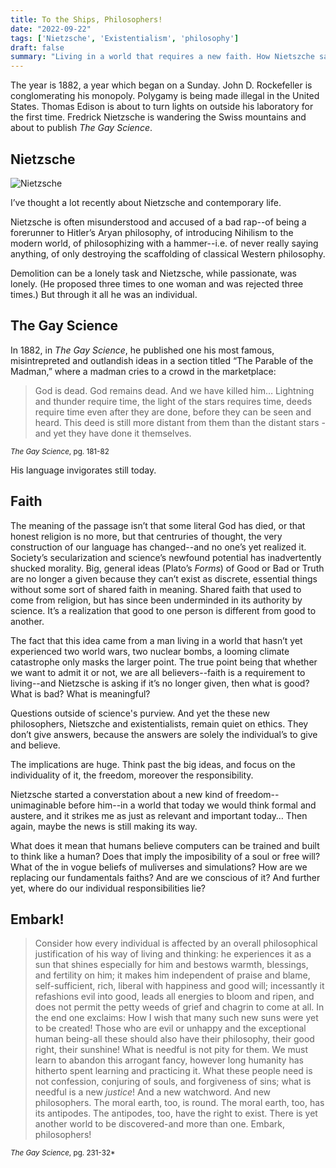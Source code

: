 ```yaml
---
title: To the Ships, Philosophers!
date: "2022-09-22"
tags: ['Nietzsche', 'Existentialism', 'philosophy']
draft: false
summary: "Living in a world that requires a new faith. How Nietszche saw it and what he thought about it."
---
```


The year is 1882, a year which began on a Sunday. John D. Rockefeller is conglomerating his monopoly. Polygamy is being made illegal in the United States. Thomas Edison is about to turn lights on outside his laboratory for the first time. Fredrick Nietzsche is wandering the Swiss mountains and about to publish *The Gay Science*.

## Nietzsche
<div className="flex flex-wrap flex-center -mx-2 overflow-hidden max-w-md xl:-mx-2 post-img">
  <div className="my-1 px-2 w-full overflow-hidden xl:my-1 xl:px-2 xl:w-1/2">
    <Image alt="Nietzsche" src="/static/images/to-the-ships-philosophers/Nietzsche.webp" width={429} height={582} />
  </div>
</div>

I’ve thought a lot recently about Nietzsche and contemporary life. 

Nietzsche is often misunderstood and accused of a bad rap--of being a forerunner to Hitler’s Aryan philosophy, of introducing Nihilism to the modern world, of philosophizing with a hammer--i.e. of never really saying anything, of only destroying the scaffolding of classical Western philosophy. 

Demolition can be a lonely task and Nietzsche, while passionate, was lonely. (He proposed three times to one woman and was rejected three times.) But through it all he was an individual.

## The Gay Science
In 1882, in *The Gay Science*, he published one his most famous, misintrepreted and outlandish ideas in a section titled “The Parable of the Madman,” where a madman cries to a crowd in the marketplace: 

> God is dead. God remains dead. And we have killed him… Lightning and thunder require time, the light of the stars requires time, deeds require time even after they are done, before they can be seen and heard. This deed is still more distant from them than the distant stars - and yet they have done it themselves.

<sub>*The Gay Science*, pg. 181-82</sub>

His language invigorates still today.

## Faith
The meaning of the passage isn’t that some literal God has died, or that honest religion is no more, but that centruries of thought, the very construction of our language has changed--and no one’s yet realized it. Society’s secularization and science’s newfound potential has inadvertently shucked morality. Big, general ideas (Plato’s *Forms*) of Good or Bad or Truth are no longer a given because they can’t exist as discrete, essential things without some sort of shared faith in meaning. Shared faith that used to come from religion, but has since been underminded in its authority by science. It’s a realization that good to one person is different from good to another.

The fact that this idea came from a man living in a world that hasn’t yet experienced two world wars, two nuclear bombs, a looming climate catastrophe only masks the larger point. The true point being that whether we want to admit it or not, we are all believers--faith is a requirement to living--and Nietzsche is asking if it’s no longer given, then what is good? What is bad? What is meaningful? 

Questions outside of science's purview. And yet the these new philosophers, Nietszche and existentialists, remain quiet on ethics. They don’t give answers, because the answers are solely the individual’s to give and believe. 

The implications are huge. Think past the big ideas, and focus on the individuality of it, the freedom, moreover the responsibility.

Nietzsche started a converstation about a new kind of freedom--unimaginable before him--in a world that today we would think formal and austere, and it strikes me as just as relevant and important today… Then again, maybe the news is still making its way.

What does it mean that humans believe computers can be trained and built to think like a human? Does that imply the imposibility of a soul or free will? What of the in vogue beliefs of muliverses and simulations? How are we replacing our fundamentals faiths? And are we conscious of it? And further yet, where do our individual responsibilities lie?

## Embark!

>Consider how every individual is affected by an overall philosophical justification of his way of living and thinking: he experiences it as a sun that shines especially for him and bestows warmth, blessings, and fertility on him; it makes him independent of praise and blame, self-sufficient, rich, liberal with happiness and good will; incessantly it refashions evil into good, leads all energies to bloom and ripen, and does not permit the petty weeds of grief and chagrin to come at all. In the end one exclaims: How I wish that many such new suns were yet to be created! Those who are evil or unhappy and the exceptional human being-all these should also have their philosophy, their good right, their sunshine! What is needful is not pity for them. We must learn to abandon this arrogant fancy, however long humanity has hitherto spent learning and practicing it. What these people need is not confession, conjuring of souls, and forgiveness of sins; what is needful is a new *justice*! And a new watchword. And new philosophers. The moral earth, too, is round. The moral earth, too, has its antipodes. The antipodes, too, have the right to exist. There is yet another world to be discovered-and more than one. Embark, philosophers!

<sub>*The Gay Science*, pg. 231-32*</sub>
